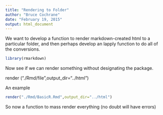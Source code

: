 ```yaml
---
title: "Rendering to Folder"
author: "Bruce Cochrane"
date: "February 19, 2015"
output: html_document
---
```

We want to develop a function to render markdown-created html to a particular folder, and then perhaps develop an lapply function to do all of the conversions.
```r
library(rmarkdown)
```
Now see if we can render something without designating the package.

render ("./Rmd/file",output_dir="../html")

An example
```r
render("./Rmd/BasicR.Rmd",output_dir="../html")
```
So now a function to mass render everything (no doubt will have errors)

### 

